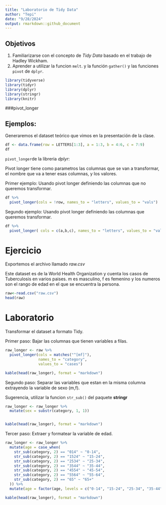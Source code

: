 ---
title: "Laboratorio de Tidy Data"
author: "Tepi"
date: "9/28/2024"
output: rmarkdown::github_document
---


## Objetivos 

1. Familiarizarse con el concepto de *Tidy Data* basado en el trabajo de Hadley Wickham. 
2. Aprender a utilizar la funcion ```melt```. y la función ```gather()``` y las funciones ```pivot``` de ```dplyr```.


```{r,echo=TRUE, warning=FALSE,message=FALSE}
library(tidyverse)
library(tidyr)
library(dplyr)
library(stringr)
library(knitr)

```


###pivot_longer 


## Ejemplos: 

Generaremos el dataset teórico que vimos en la presentación de la clase.

```{r, echo=TRUE ,cache=TRUE}

df <- data.frame(row = LETTERS[1:3], a = 1:3, b = 4:6, c = 7:9)
df
```


```pivot_longer```de la libreria *dplyr*:

Pivot longer tiene como parametros las columnas que se van a transformar, el nombre que va a tener esas columnas, y los valores.

Primer ejemplo: Usando pivot longer definiendo las columnas que no queremos transformar.

```{r}
df %>% 
  pivot_longer(cols = !row, names_to = "letters", values_to = "vals")
```

Segundo ejemplo: Usando pivot longer definiendo las columnas que queremos transformar.

```{r}
df %>% 
  pivot_longer( cols = c(a,b,c), names_to = "letters", values_to = "vals")

```


# Ejercicio 

Exportemos el archivo llamado *raw.csv* 

Este dataset es de la World Health Organization y cuenta los casos de Tuberculosis en varios paises. m es masculino, f es femenino y los numeros son el rango de edad en el que se encuentra la persona.




```{r, echo=TRUE,cache=TRUE}
raw<-read.csv("raw.csv")
head(raw)

```

# Laboratorio

Transformar el dataset a formato Tidy.



Primer paso: Bajar las columnas que tienen variables a filas.

```{r,echo=TRUE,cache=TRUE, eval=FALSE}
raw_longer <- raw %>%
  pivot_longer(cols = matches("^[mf]"),  
               names_to = "category",    
               values_to = "cases")

kable(head(raw_longer), format = "markdown")
```

Segundo paso: Separar las variables que estan en la misma columna extrayendo la variable de sexo (m,f).

Sugerencia, utilizar la funcion ```str_sub()``` del paquete **stringr**

```{r, echo=TRUE, cache=TRUE, eval=FALSE}
raw_longer <- raw_longer %>%
  mutate(sex = substr(category, 1, 1))  


kable(head(raw_longer), format = "markdown")
```

Tercer paso: Extraer y formatear la variable de edad.

```{r, echo=TRUE, cache=TRUE, eval=FALSE}

raw_longer <- raw_longer %>%
  mutate(age = case_when(             
    str_sub(category, 2) == "014" ~ "0-14", 
    str_sub(category, 2) == "1524" ~ "15-24", 
    str_sub(category, 2) == "2534" ~ "25-34", 
    str_sub(category, 2) == "3544" ~ "35-44", 
    str_sub(category, 2) == "4554" ~ "45-54", 
    str_sub(category, 2) == "5564" ~ "55-64", 
    str_sub(category, 2) == "65" ~ "65+"
  )) %>%
  mutate(age = factor(age, levels = c("0-14", "15-24", "25-34", "35-44", "45-54", "55-64", "65+")))  

kable(head(raw_longer), format = "markdown")


```




